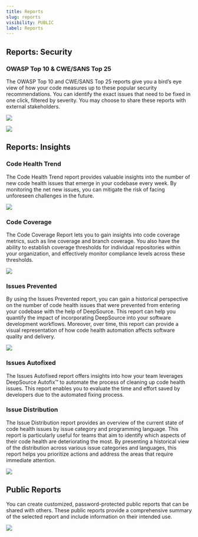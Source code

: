 ```yaml
---
title: Reports
slug: reports
visibility: PUBLIC
label: Reports
---
```

## Reports: Security

### OWASP Top 10 & CWE/SANS Top 25

The OWASP Top 10 and CWE/SANS Top 25 reports give you a bird’s eye view of how your code measures up to these popular security recommendations. You can identify the exact issues that need to be fixed in one click, filtered by severity. You may choose to share these reports with external stakeholders.

![](https://files.readme.io/0a0bc00-owasp-top-10.png)

![](https://files.readme.io/c1e6a7f-SANS.png)

## Reports: Insights

### Code Health Trend

The Code Health Trend report provides valuable insights into the number of new code health issues that emerge in your codebase every week. By monitoring the net new issues, you can mitigate the risk of facing unforeseen challenges in the future.

![](https://files.readme.io/1bd1b03-CODE_HEALTH_TREND.png)

### Code Coverage

The Code Coverage Report lets you to gain insights into code coverage metrics, such as line coverage and branch coverage. You also have the ability to establish coverage thresholds for individual repositories within your organization, and effectively monitor compliance levels across these thresholds.

![](https://files.readme.io/5a89985-Code_Coverage-screenshot.png)

### Issues Prevented

By using the Issues Prevented report, you can gain a historical perspective on the number of code health issues that were prevented from entering your codebase with the help of DeepSource. This report can help you quantify the impact of incorporating DeepSource into your software development workflows. Moreover, over time, this report can provide a visual representation of how code health automation affects software quality and delivery.

![](https://files.readme.io/8bfc2f3-issues-prevented.png)

### Issues Autofixed

The Issues Autofixed report offers insights into how your team leverages DeepSource Autofix™️ to automate the process of cleaning up code health issues. This report enables you to evaluate the time and effort saved by developers due to the automated fixing process.

### Issue Distribution

The Issue Distribution report provides an overview of the current state of code health issues by issue category and programming language. This report is particularly useful for teams that aim to identify which aspects of their code health are deteriorating the most. By presenting a historical view of the distribution across various issue categories and languages, this report helps you prioritize actions and address the areas that require immediate attention.

![](https://files.readme.io/d0b398d-issue_distribution.png)

## Public Reports

You can create customized, password-protected public reports that can be shared with others. These public reports provide a comprehensive summary of the selected report and include information on their intended use.

![](https://files.readme.io/b372a2e-public_reports_-_team.png)
